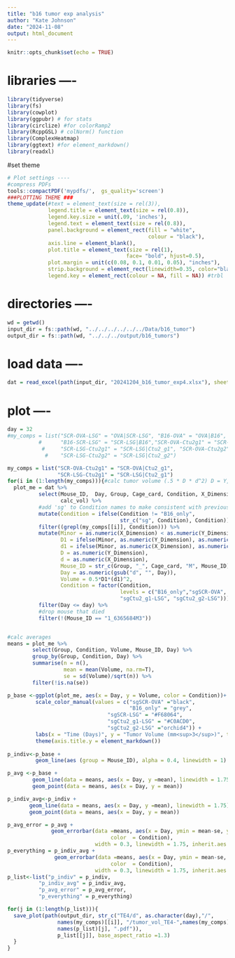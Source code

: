 ```yaml
---
title: "b16 tumor exp analysis"
author: "Kate Johnson"
date: "2024-11-08"
output: html_document
---
```


```r
knitr::opts_chunk$set(echo = TRUE)
```
# libraries ----
```r
library(tidyverse)
library(fs)
library(cowplot)
library(ggpubr) # for stats
library(circlize) #for colorRamp2
library(RcppGSL) # colNorm() function
library(ComplexHeatmap)
library(ggtext) #for element_markdown()
library(readxl)

```
#set theme
```r
# Plot settings ----
#compress PDFs
tools::compactPDF('mypdfs/',  gs_quality='screen')
###PLOTTING THEME ###
theme_update(#text = element_text(size = rel(3)),
             legend.title = element_text(size = rel(0.8)),
             legend.key.size = unit(.09, 'inches'),
             legend.text = element_text(size = rel(0.8)),
             panel.background = element_rect(fill = "white",
                                             colour = "black"),
             axis.line = element_blank(),
             plot.title = element_text(size = rel(1), 
                                      face= "bold", hjust=0.5),
             plot.margin = unit(c(0.08, 0.1, 0.01, 0.05), "inches"),
             strip.background = element_rect(linewidth=0.35, color="black"),
             legend.key = element_rect(colour = NA, fill = NA)) #trbl
```

# directories ----
```r
wd = getwd()
input_dir = fs::path(wd, "../../../../../../Data/b16_tumor")
output_dir = fs::path(wd, "../../../output/b16_tumors")
```


# load data ----
```r
dat = read_excel(path(input_dir, "20241204_b16_tumor_exp4.xlsx"), sheet = "measurement_log") 

```

# plot ----
```r
day = 32
#my_comps = list("SCR-OVA-LSG" = "OVA|SCR-LSG", "B16-OVA" = "OVA|B16",
          #      "B16-SCR-LSG" = "SCR-LSG|B16","SCR-OVA-Ctu2g1" = "SCR-OVA|Ctu2_g1",
           #     "SCR-LSG-Ctu2g1" = "SCR-LSG|Ctu2_g1", "SCR-OVA-Ctu2g2" = "OVA|Ctu2_g2",
            #    "SCR-LSG-Ctu2g2" = "SCR-LSG|Ctu2_g2")

my_comps = list("SCR-OVA-Ctu2g1" = "SCR-OVA|Ctu2_g1",
                "SCR-LSG-Ctu2g1" = "SCR-LSG|Ctu2_g1")
for(i in (1:length(my_comps))){#calc tumor volume (.5 * D * d^2) D = Y, d = X
  plot_me = dat %>% 
          select(Mouse_ID,  Day, Group, Cage_card, Condition, X_Dimension, Y_Dimension,
                 calc_vol) %>%
          #add 'sg' to Condition names to make consistent with previous exps
          mutate(Condition = ifelse(Condition != "B16_only", 
                                    str_c("sg", Condition), Condition)) %>%
          filter((grepl(my_comps[[i]], Condition))) %>%
          mutate(Minor = as.numeric(X_Dimension) < as.numeric(Y_Dimension),
                 D1 = ifelse(Minor, as.numeric(Y_Dimension), as.numeric(X_Dimension)),
                 d1 = ifelse(Minor, as.numeric(X_Dimension), as.numeric(Y_Dimension)),
                 D = as.numeric(Y_Dimension),
                 d = as.numeric(X_Dimension),
                 Mouse_ID = str_c(Group, "_", Cage_card, "M", Mouse_ID),
                 Day = as.numeric(gsub("d", "", Day)),
                 Volume = 0.5*D1*(d1)^2,
                 Condition = factor(Condition, 
                                    levels = c("B16_only","sgSCR-OVA", "sgSCR-LSG",
                                    "sgCtu2_g1-LSG", "sgCtu2_g2-LSG"))) %>%
          filter(Day <= day) %>%
          #drop mouse that died
          filter(!(Mouse_ID == "1_6365684M3"))


#calc averages
means = plot_me %>%
        select(Group, Condition, Volume, Mouse_ID, Day) %>%
        group_by(Group, Condition, Day) %>%
        summarise(n = n(),
                  mean = mean(Volume, na.rm=T),
                  se = sd(Volume)/sqrt(n)) %>%
        filter(!is.na(se))

p_base <-ggplot(plot_me, aes(x = Day, y = Volume, color = Condition))+
         scale_color_manual(values = c("sgSCR-OVA" ="black",
                                       "B16_only" = "grey",
                                "sgSCR-LSG" = "#F68064",
                                "sgCtu2_g1-LSG" = "#C0ACD0",
                                "sgCtu2_g2-LSG" ="orchid4")) +
         labs(x = "Time (Days)", y = "Tumor Volume (mm<sup>3</sup>)", title = "KJ B16-TE-4") +
         theme(axis.title.y = element_markdown())
   
p_indiv<-p_base +
         geom_line(aes (group = Mouse_ID), alpha = 0.4, linewidth = 1) 

p_avg <-p_base +
        geom_line(data = means, aes(x = Day, y =mean), linewidth = 1.75) +
        geom_point(data = means, aes(x = Day, y = mean))

p_indiv_avg<-p_indiv +
       geom_line(data = means, aes(x = Day, y =mean), linewidth = 1.75) +
       geom_point(data = means, aes(x = Day, y = mean)) 

p_avg_error = p_avg +
              geom_errorbar(data =means, aes(x = Day, ymin = mean-se, ymax = mean+se,
                                 color  = Condition), 
                            width = 0.3, linewidth = 1.75, inherit.aes = F) 
p_everything = p_indiv_avg +
               geom_errorbar(data =means, aes(x = Day, ymin = mean-se, ymax = mean+se,
                                 color  = Condition), 
                            width = 0.3, linewidth = 1.75, inherit.aes = F)
p_list<-list("p_indiv" = p_indiv,
          "p_indiv_avg" = p_indiv_avg,
          "p_avg_error" = p_avg_error,
          "p_everything" = p_everything)

for(j in (1:length(p_list))){
  save_plot(path(output_dir, str_c("TE4/d", as.character(day),"/",
                names(my_comps)[[i]], "/tumor_vol_TE4-",names(my_comps)[[i]],
                names(p_list)[j], ".pdf")),
                p_list[[j]], base_aspect_ratio =1.3)
  }
}

```


